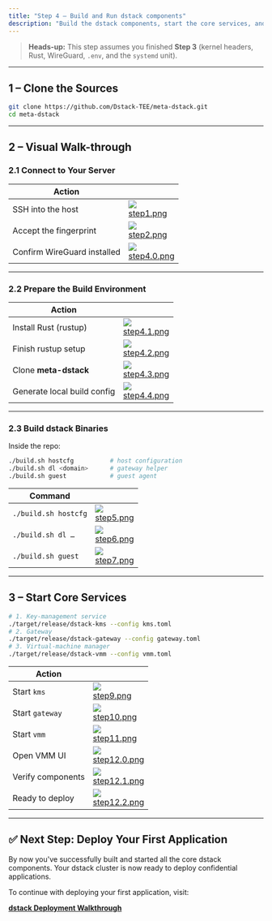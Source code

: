 ```yaml
---
title: "Step 4 – Build and Run dstack components"
description: "Build the dstack components, start the core services, and verify everything in the UI."
---
```


> **Heads-up:** This step assumes you finished **Step 3** (kernel headers, Rust, WireGuard, `.env`, and the `systemd` unit).

---

## 1 – Clone the Sources

```bash
git clone https://github.com/Dstack-TEE/meta-dstack.git
cd meta-dstack
````

---

## 2 – Visual Walk-through

### 2.1 Connect to Your Server

| Action                      |                                                                                           |
| --------------------------- | ----------------------------------------------------------------------------------------- |
| SSH into the host           | ![](./step-install-guide/step1.png)<br/>[step1.png](./step-install-guide/step1.png)       |
| Accept the fingerprint      | ![](./step-install-guide/step2.png)<br/>[step2.png](./step-install-guide/step2.png)       |
| Confirm WireGuard installed | ![](./step-install-guide/step4.0.png)<br/>[step4.0.png](./step-install-guide/step4.0.png) |

---

### 2.2 Prepare the Build Environment

| Action                      |                                                                                           |
| --------------------------- | ----------------------------------------------------------------------------------------- |
| Install Rust (rustup)       | ![](./step-install-guide/step4.1.png)<br/>[step4.1.png](./step-install-guide/step4.1.png) |
| Finish rustup setup         | ![](./step-install-guide/step4.2.png)<br/>[step4.2.png](./step-install-guide/step4.2.png) |
| Clone **meta-dstack**       | ![](./step-install-guide/step4.3.png)<br/>[step4.3.png](./step-install-guide/step4.3.png) |
| Generate local build config | ![](./step-install-guide/step4.4.png)<br/>[step4.4.png](./step-install-guide/step4.4.png) |

---

### 2.3 Build dstack Binaries

Inside the repo:

```bash
./build.sh hostcfg          # host configuration
./build.sh dl <domain>      # gateway helper
./build.sh guest            # guest agent
```

| Command              |                                                                                     |
| -------------------- | ----------------------------------------------------------------------------------- |
| `./build.sh hostcfg` | ![](./step-install-guide/step5.png)<br/>[step5.png](./step-install-guide/step5.png) |
| `./build.sh dl …`    | ![](./step-install-guide/step6.png)<br/>[step6.png](./step-install-guide/step6.png) |
| `./build.sh guest`   | ![](./step-install-guide/step7.png)<br/>[step7.png](./step-install-guide/step7.png) |

---

## 3 – Start Core Services

```bash
# 1. Key-management service
./target/release/dstack-kms --config kms.toml
# 2. Gateway
./target/release/dstack-gateway --config gateway.toml
# 3. Virtual-machine manager
./target/release/dstack-vmm --config vmm.toml
```

| Action            |                                                                                              |
| ----------------- | -------------------------------------------------------------------------------------------- |
| Start `kms`       | ![](./step-install-guide/step9.png)<br/>[step9.png](./step-install-guide/step9.png)          |
| Start `gateway`   | ![](./step-install-guide/step10.png)<br/>[step10.png](./step-install-guide/step10.png)       |
| Start `vmm`       | ![](./step-install-guide/step11.png)<br/>[step11.png](./step-install-guide/step11.png)       |
| Open VMM UI       | ![](./step-install-guide/step12.0.png)<br/>[step12.0.png](./step-install-guide/step12.0.png) |
| Verify components | ![](./step-install-guide/step12.1.png)<br/>[step12.1.png](./step-install-guide/step12.1.png) |
| Ready to deploy   | ![](./step-install-guide/step12.2.png)<br/>[step12.2.png](./step-install-guide/step12.2.png) |

---

## ✅ Next Step: Deploy Your First Application

By now you've successfully built and started all the core dstack components. Your dstack cluster is now ready to deploy confidential applications.

To continue with deploying your first application, visit:

[**dstack Deployment Walkthrough**](/docs/getting-started/deploying-applications)
